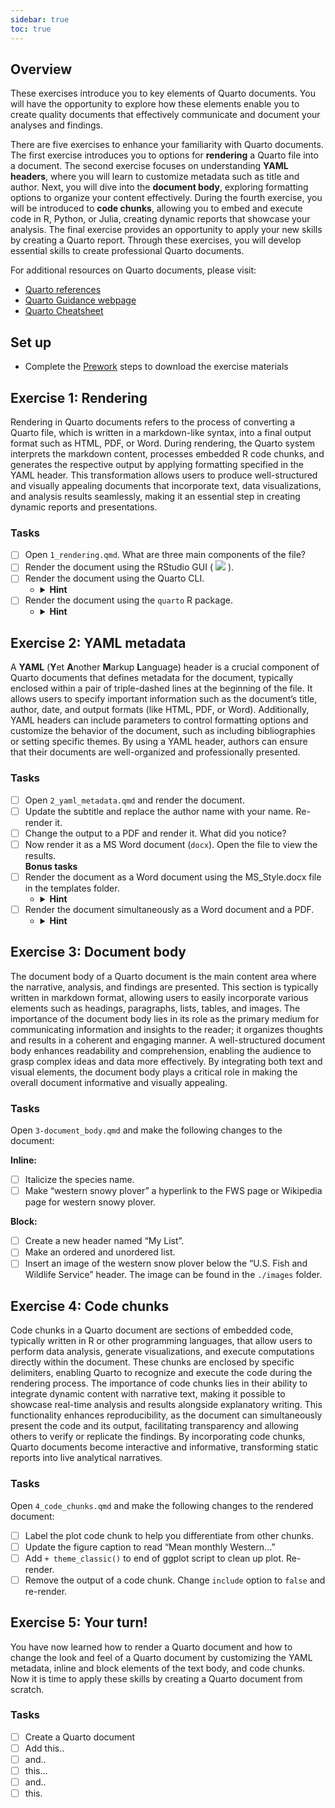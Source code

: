 ```yaml
---
sidebar: true
toc: true
---
```


## Overview {#sec-exercise-overview}

These exercises introduce you to key elements of Quarto documents. You will have the opportunity to explore how these elements enable you to create quality documents that effectively communicate and document your analyses and findings.

There are five exercises to enhance your familiarity with Quarto documents. The first exercise introduces you to options for **rendering** a Quarto file into a document. The second exercise focuses on understanding **YAML headers**, where you will learn to customize metadata such as title and author. Next, you will dive into the **document body**, exploring formatting options to organize your content effectively. During the fourth exercise, you will be introduced to **code chunks**, allowing you to embed and execute code in R, Python, or Julia, creating dynamic reports that showcase your analysis. The final exercise provides an opportunity to apply your new skills by creating a Quarto report. Through these exercises, you will develop essential skills to create professional Quarto documents.

For additional resources on Quarto documents, please visit:

- [Quarto references](../../references.qmd)
- [Quarto Guidance webpage](https://quarto.org/docs/guide/)
- [Quarto Cheatsheet](https://rstudio.github.io/cheatsheets/quarto.pdf)

## Set up 

- Complete the [Prework](../../prework.qmd) steps to download the exercise materials


## Exercise 1: Rendering {#sec-exercise1}

Rendering in Quarto documents refers to the process of converting a Quarto file, which is written in a markdown-like syntax, into a final output format such as HTML, PDF, or Word. During rendering, the Quarto system interprets the markdown content, processes embedded R code chunks, and generates the respective output by applying formatting specified in the YAML header. This transformation allows users to produce well-structured and visually appealing documents that incorporate text, data visualizations, and analysis results seamlessly, making it an essential step in creating dynamic reports and presentations.

### Tasks

- [ ] Open `1_rendering.qmd`. What are three main components of the file?
- [ ] Render the document using the RStudio GUI ( ![](images/render_icon.png) ).
- [ ] Render the document using the Quarto CLI.  
    - <details>
      <summary>**Hint**</summary>
      In the terminal: `quarto render 1_rendering\<input file name>`
      </details>  
- [ ] Render the document using the `quarto` R package.
    - <details>
      <summary>**Hint**</summary>
      In the console: `quarto::quarto_render("./1_rendering/<input file name>")`
      </details> 


## Exercise 2: YAML metadata {#sec-exercise2}

A **YAML** (**Y**et **A**nother **M**arkup **L**anguage) header is a crucial component of Quarto documents that defines metadata for the document, typically enclosed within a pair of triple-dashed lines at the beginning of the file. It allows users to specify important information such as the document's title, author, date, and output formats (like HTML, PDF, or Word). Additionally, YAML headers can include parameters to control formatting options and customize the behavior of the document, such as including bibliographies or setting specific themes. By using a YAML header, authors can ensure that their documents are well-organized and professionally presented.

### Tasks

- [ ] Open `2_yaml_metadata.qmd` and render the document.
- [ ] Update the subtitle and replace the author name with your name. Re-render it.
- [ ] Change the output to a PDF and render it. What did you notice?
- [ ] Now render it as a MS Word document (`docx`). Open the file to view the results.  
**Bonus tasks**  
- [ ] Render the document as a Word document using the MS_Style.docx file in the templates folder.
    - <details>
      <summary>**Hint**</summary>
      [Using templates](https://quarto.org/docs/output-formats/ms-word-templates.html#using-templates)
      </details>  
- [ ] Render the document simultaneously as a Word document and a PDF.
    - <details>
      <summary>**Hint**</summary>
      Add `output_format = "all"` argument to `quarto::quarto_render()`
      </details>

## Exercise 3: Document body {#sec-exercise3}

The document body of a Quarto document is the main content area where the narrative, analysis, and findings are presented. This section is typically written in markdown format, allowing users to easily incorporate various elements such as headings, paragraphs, lists, tables, and images. The importance of the document body lies in its role as the primary medium for communicating information and insights to the reader; it organizes thoughts and results in a coherent and engaging manner. A well-structured document body enhances readability and comprehension, enabling the audience to grasp complex ideas and data more effectively. By integrating both text and visual elements, the document body plays a critical role in making the overall document informative and visually appealing.

### Tasks

Open `3-document_body.qmd` and make the following changes to the document:

**Inline:**

- [ ] Italicize the species name.
- [ ] Make "western snowy plover" a hyperlink to the FWS page or Wikipedia page for western snowy plover.

**Block:**

- [ ] Create a new header named "My List".
- [ ] Make an ordered and unordered list.
- [ ] Insert an image of the western snow plover below the "U.S. Fish and Wildlife Service" header. The image can be found in the `./images` folder.


## Exercise 4: Code chunks {#sec-exercise4}

Code chunks in a Quarto document are sections of embedded code, typically written in R or other programming languages, that allow users to perform data analysis, generate visualizations, and execute computations directly within the document. These chunks are enclosed by specific delimiters, enabling Quarto to recognize and execute the code during the rendering process. The importance of code chunks lies in their ability to integrate dynamic content with narrative text, making it possible to showcase real-time analysis and results alongside explanatory writing. This functionality enhances reproducibility, as the document can simultaneously present the code and its output, facilitating transparency and allowing others to verify or replicate the findings. By incorporating code chunks, Quarto documents become interactive and informative, transforming static reports into live analytical narratives.

### Tasks

Open `4_code_chunks.qmd` and make the following changes to the rendered document:  

- [ ] Label the plot code chunk to help you differentiate from other chunks.
- [ ] Update the figure caption to read "Mean monthly Western..."
- [ ] Add `+ theme_classic()` to end of ggplot script to clean up plot. Re-render.
- [ ] Remove the output of a code chunk. Change `include` option to `false` and re-render.


## Exercise 5: Your turn! {#sec-exercise5}

You have now learned how to render a Quarto document and how to change the look and feel of a Quarto document by customizing the YAML metadata, inline and block elements of the text body, and code chunks. Now it is time to apply these skills by creating a Quarto document from scratch.

### Tasks 

- [ ] Create a Quarto document
- [ ] Add this.. 
- [ ] and..
- [ ] this...
- [ ] and..
- [ ] this.